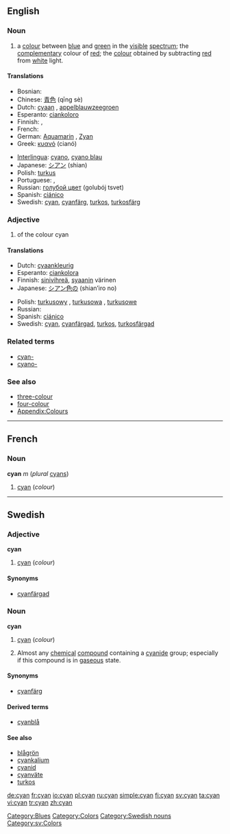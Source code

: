 {{wikipedia}}
==English==

===Noun===
{{infl|en|noun}}

# a [[colour]] between [[blue]] and [[green]] in the [[visible]] [[spectrum]]; the [[complementary]] colour of [[red]]; the [[colour]] obtained by subtracting [[red]] from [[white]] light.
#: {{colour panel|00FFFF}}

====Translations====
{{trans-top|a colour between blue and green}}
* Bosnian: {{t-|bs|tirkizna|f}}
* Chinese: [[青色]] (qīng sè)
* Dutch: [[cyaan]] {{n}}, [[appelblauwzeegroen]] {{n}}
* Esperanto: [[ciankoloro]]
* Finnish: {{t-|fi|sinivihreä}}, {{t+|fi|syaani}}
* French: {{t+|fr|cyan}}
* German: [[Aquamarin]] {{n}}, [[Zyan]] {{n}}
* Greek: [[κυανό]] (cianó) {{n}}
{{trans-mid}}
* [[Interlingua]]: [[cyano]], [[cyano blau]]
* Japanese: [[シアン]] (shian)
* Polish: [[turkus]] {{m}}
* Portuguese: {{t+|pt|turquesa}},  {{t|pt|ciano|m}}
* Russian: [[голубой цвет]] (golubój tsvet) {{m}}
* Spanish: [[ciánico]]
* Swedish: [[cyan#Swedish|cyan]], [[cyanfärg]], [[turkos]], [[turkosfärg]]
{{trans-bottom}}

===Adjective===
{{infl|en|adjective}}

# of the colour cyan

====Translations====
{{trans-top|of the colour cyan}}
* Dutch: [[cyaankleurig]]
* Esperanto: [[ciankolora]]
* Finnish: [[sinivihreä]], [[syaani]]n värinen
* Japanese: [[シアン色の]] (shian’iro no)
{{trans-mid}}
* Polish: [[turkusowy]] {{m}}, [[turkusowa]] {{f}}, [[turkusowe]] {{n}}
* Russian: {{t+|ru|голубой|tr=golubój|sc=Cyrl}}
* Spanish: [[ciánico]]
* Swedish: [[cyan#Swedish|cyan]], [[cyanfärgad]], [[turkos]], [[turkosfärgad]]
{{trans-bottom}}

===Related terms===
* [[cyan-]]
* [[cyano-]]

===See also===
* [[three-colour]]
* [[four-colour]]
* [[Appendix:Colours]]

[[Category:Blues]]
[[Category:Colors]]

----

==French==

===Noun===
'''cyan''' ''m'' (''plural'' [[cyans]])

# [[cyan#English|cyan]] (''colour'')

----

==Swedish==

===Adjective===
'''cyan'''

# [[cyan#English|cyan]] (''colour'')

====Synonyms====
* [[cyanfärgad]]

===Noun===
'''cyan'''

# [[cyan#English|cyan]] (''colour'')
# {{colloquial|lang=sv}} Almost any [[chemical]] [[compound]] containing a [[cyanide]] group; especially if this compound is in [[gaseous]] state.

====Synonyms====
* {{i-c|colour}} [[cyanfärg]]

====Derived terms====
* [[cyanblå]]

====See also====
* [[blågrön]]
* [[cyankalium]]
* [[cyanid]]
* [[cyanväte]]
* [[turkos]]

[[Category:Swedish nouns]]
[[Category:sv:Colors]]

[[de:cyan]]
[[fr:cyan]]
[[io:cyan]]
[[pl:cyan]]
[[ru:cyan]]
[[simple:cyan]]
[[fi:cyan]]
[[sv:cyan]]
[[ta:cyan]]
[[vi:cyan]]
[[tr:cyan]]
[[zh:cyan]]